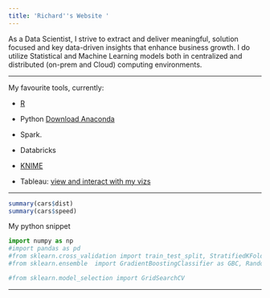 ```yaml
---
title: 'Richard''s Website '
---
```


As a Data Scientist, I strive  to extract and deliver meaningful, solution focused and key data-driven insights that enhance business growth.
I do utilize Statistical and Machine Learning models both in centralized and distributed (on-prem and Cloud) computing environments. 




****

My favourite tools, currently:

-  [R](https://www.r-project.org/)

-  Python [Download Anaconda](https://www.anaconda.com/download/)

-  Spark. 

-  Databricks

-  [KNIME](https://www.knime.com/)

-  Tableau: [view and interact with my vizs](https://public.tableau.com/profile/richard.wanjohi#!/)

****


```r
summary(cars$dist)
summary(cars$speed)
```

My python snippet


```python

import numpy as np
#import pandas as pd
#from sklearn.cross_validation import train_test_split, StratifiedKFold 
#from sklearn.ensemble  import GradientBoostingClassifier as GBC, RandomForestClassifier

#from sklearn.model_selection import GridSearchCV

```

*****



